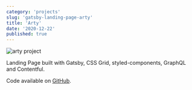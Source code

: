 ```yaml
---
category: 'projects'
slug: 'gatsby-landing-page-arty'
title: 'Arty'
date: '2020-12-22'
published: true
---
```


![arty project](./images/arty.png)

Landing Page built with Gatsby, CSS Grid, styled-components, GraphQL and Contentful.

Code available on <a href='https://github.com/eneax/gatsby-landing-page-arty'>GitHub</a>.
